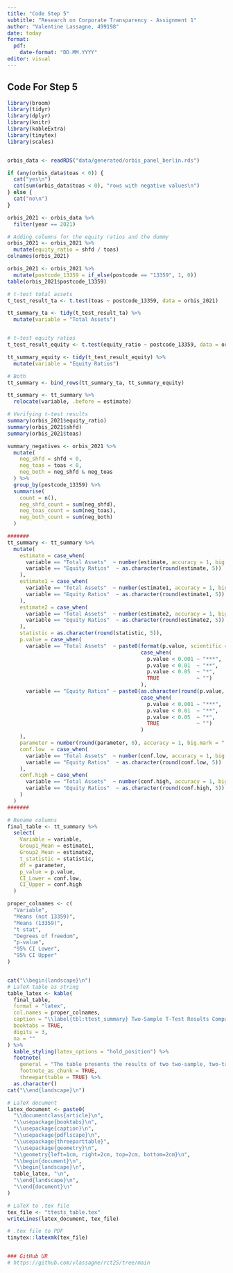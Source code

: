 ```yaml
---
title: "Code Step 5"
subtitle: "Research on Corporate Transparency - Assignment 1"
author: "Valentine Lassagne, 499198"
date: today
format: 
  pdf:
    date-format: "DD.MM.YYYY"
editor: visual
---
```


## Code For Step 5

```r
library(broom)
library(tidyr)
library(dplyr)
library(knitr)
library(kableExtra)
library(tinytex)
library(scales)


orbis_data <- readRDS("data/generated/orbis_panel_berlin.rds")

if (any(orbis_data$toas < 0)) {
  cat("yes\n")
  cat(sum(orbis_data$toas < 0), "rows with negative values\n")
} else {
  cat("no\n")
}

orbis_2021 <- orbis_data %>%
  filter(year == 2021)

# Adding columns for the equity ratios and the dummy
orbis_2021 <- orbis_2021 %>%           
  mutate(equity_ratio = shfd / toas)    
colnames(orbis_2021)

orbis_2021 <- orbis_2021 %>%
  mutate(postcode_13359 = if_else(postcode == "13359", 1, 0))
table(orbis_2021$postcode_13359)

# t-test total assets
t_test_result_ta <- t.test(toas ~ postcode_13359, data = orbis_2021)

tt_summary_ta <- tidy(t_test_result_ta) %>%
  mutate(variable = "Total Assets")


# t-test equity ratios
t_test_result_equity <- t.test(equity_ratio ~ postcode_13359, data = orbis_2021)

tt_summary_equity <- tidy(t_test_result_equity) %>%
  mutate(variable = "Equity Ratios")

# Both
tt_summary <- bind_rows(tt_summary_ta, tt_summary_equity)

tt_summary <- tt_summary %>%
  relocate(variable, .before = estimate)

# Verifying t-test results
summary(orbis_2021$equity_ratio)
summary(orbis_2021$shfd)
summary(orbis_2021$toas)

summary_negatives <- orbis_2021 %>%
  mutate(
    neg_shfd = shfd < 0,
    neg_toas = toas < 0,
    neg_both = neg_shfd & neg_toas
  ) %>%
  group_by(postcode_13359) %>%
  summarise(
    count = n(),
    neg_shfd_count = sum(neg_shfd),
    neg_toas_count = sum(neg_toas),
    neg_both_count = sum(neg_both)
  )

#######
tt_summary <- tt_summary %>%
  mutate(
    estimate = case_when(
      variable == "Total Assets"  ~ number(estimate, accuracy = 1, big.mark = "'"),
      variable == "Equity Ratios"  ~ as.character(round(estimate, 5))
    ),
    estimate1 = case_when(
      variable == "Total Assets"  ~ number(estimate1, accuracy = 1, big.mark = "'"),
      variable == "Equity Ratios"  ~ as.character(round(estimate1, 5))
    ),
    estimate2 = case_when(
      variable == "Total Assets"  ~ number(estimate2, accuracy = 1, big.mark = "'"),
      variable == "Equity Ratios"  ~ as.character(round(estimate2, 5))
    ),
    statistic = as.character(round(statistic, 5)),
    p.value = case_when(
      variable == "Total Assets"  ~ paste0(format(p.value, scientific = TRUE),
                                           case_when(
                                             p.value < 0.001 ~ "***",
                                             p.value < 0.01  ~ "**",
                                             p.value < 0.05  ~ "*",
                                             TRUE            ~ "")
                                           ),
      variable == "Equity Ratios" ~ paste0(as.character(round(p.value, 4)),
                                           case_when(
                                             p.value < 0.001 ~ "***",
                                             p.value < 0.01  ~ "**",
                                             p.value < 0.05  ~ "*",
                                             TRUE            ~ "")
                                           )
    ),
    parameter = number(round(parameter, 0), accuracy = 1, big.mark = "'"),
    conf.low  = case_when(
      variable == "Total Assets"  ~ number(conf.low, accuracy = 1, big.mark = "'"),
      variable == "Equity Ratios"  ~ as.character(round(conf.low, 5))
    ),
    conf.high = case_when(
      variable == "Total Assets"  ~ number(conf.high, accuracy = 1, big.mark = "'"),
      variable == "Equity Ratios"  ~ as.character(round(conf.high, 5))
    )
  )
#######

# Rename columns
final_table <- tt_summary %>%
  select(
    Variable = variable,
    Group1_Mean = estimate1,
    Group2_Mean = estimate2,
    t_statistic = statistic,
    df = parameter,
    p_value = p.value,
    CI_Lower = conf.low,
    CI_Upper = conf.high
  )

proper_colnames <- c(
  "Variable",
  "Means (not 13359)",
  "Means (13359)",
  "t stat",
  "Degrees of freedom",
  "p-value",
  "95% CI Lower",
  "95% CI Upper"
)


cat("\\begin{landscape}\n") 
# LaTeX table as string
table_latex <- kable(
  final_table,
  format = "latex",
  col.names = proper_colnames,
  caption = "\\label{tbl:ttest_summary} Two-Sample T-Test Results Comparing Total Assets and Equity Ratios between Firms in Postal Code 13359 and the Rest of Berlin (2021)",
  booktabs = TRUE,
  digits = 3,
  na = ""
) %>%
  kable_styling(latex_options = "hold_position") %>%
  footnote(
    general = "The table presents the results of two two-sample, two-tailed t-tests conducted for the year 2021. The tests compare the mean Total Assets and mean Equity Ratios of firms located in postal code 13359 against those of all other firms in Berlin, based on data from Orbis. The dataset contains a total of 28'009 firms, excluding 273 firms without postcode information, which means these firms could not be assigned a postcode dummy value of 0 or 1. “Total Assets” are taken directly from the Orbis variable “toas”. The “Equity Ratios” were computed as “shfd / toas”, where “shfd” represents shareholders' funds. All figures are shown in their raw units. The columns labeled “Means (not 13359)” and “Means (13359)” report the groups' averages. The p-values reflect whether differences in means are statistically significant, with significance levels: * p-value less than 0.05, ** p-value less than 0.01, *** p-value less than 0.001. Degrees of freedom are from Welch’s t-test. Confidence intervals are shown at the 95% level.",
    footnote_as_chunk = TRUE,
    threeparttable = TRUE) %>%
  as.character()
cat("\\end{landscape}\n") 

# LaTeX document
latex_document <- paste0(
  "\\documentclass{article}\n",
  "\\usepackage{booktabs}\n",
  "\\usepackage{caption}\n",
  "\\usepackage{pdflscape}\n",
  "\\usepackage{threeparttable}",
  "\\usepackage{geometry}\n",
  "\\geometry{left=1cm, right=2cm, top=2cm, bottom=2cm}\n",
  "\\begin{document}\n",
  "\\begin{landscape}\n",
  table_latex, "\n",
  "\\end{landscape}\n", 
  "\\end{document}\n"
)

# LaTeX to .tex file
tex_file <- "ttests_table.tex"
writeLines(latex_document, tex_file)

# .tex file to PDF
tinytex::latexmk(tex_file)


### GitHub UR
# https://github.com/vlassagne/rct25/tree/main

```
